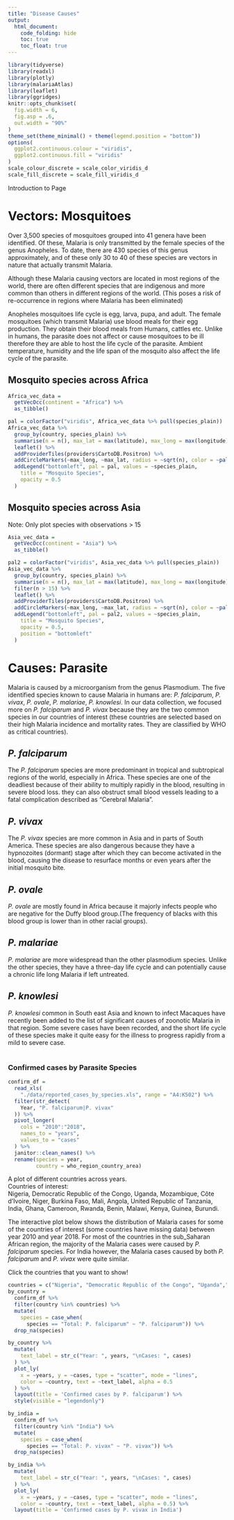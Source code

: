 ```yaml
---
title: "Disease Causes"
output: 
  html_document:
    code_folding: hide
    toc: true
    toc_float: true
---
```


```r
library(tidyverse)
library(readxl)
library(plotly)
library(malariaAtlas)
library(leaflet)
library(ggridges)
knitr::opts_chunk$set(
  fig.width = 6,
  fig.asp = .6,
  out.width = "90%"
)
theme_set(theme_minimal() + theme(legend.position = "bottom"))
options(
  ggplot2.continuous.colour = "viridis",
  ggplot2.continuous.fill = "viridis"
)
scale_colour_discrete = scale_color_viridis_d
scale_fill_discrete = scale_fill_viridis_d
```

Introduction to Page

# Vectors: Mosquitoes

Over 3,500 species of mosquitoes grouped into 41 genera have been identified. Of these, Malaria is only transmitted by the female species of the genus Anopheles. To date, there are 430 species of this genus approximately, and of these only 30 to 40 of these species are vectors in nature that actually transmit Malaria.

Although these Malaria causing vectors are located in most regions of the world, there are often different species that are indigenous and more common than others in different regions of the world. (This poses a risk of re-occurrence in regions where Malaria has been eliminated)


Anopheles mosquitoes life cycle is egg, larva, pupa, and adult. The female mosquitoes (which transmit Malaria) use blood meals for their egg production. They obtain their blood meals from Humans, cattles etc. Unlike in humans, the parasite does not affect or cause mosquitoes to be ill therefore they are able to host the life cycle of the parasite. Ambient temperature, humidity and the life span of the mosquito also affect the life cycle of the parasite.

## Mosquito species across Africa
```r
Africa_vec_data = 
  getVecOcc(continent = "Africa") %>% 
  as_tibble()
```

```r
pal = colorFactor("viridis", Africa_vec_data %>% pull(species_plain))
Africa_vec_data %>% 
  group_by(country, species_plain) %>% 
  summarise(n = n(), max_lat = max(latitude), max_long = max(longitude)) %>% 
  leaflet() %>% 
  addProviderTiles(providers$CartoDB.Positron) %>% 
  addCircleMarkers(~max_long, ~max_lat, radius = ~sqrt(n), color = ~pal(species_plain)) %>% 
  addLegend("bottomleft", pal = pal, values = ~species_plain,
    title = "Mosquito Species",
    opacity = 0.5
  )
```

## Mosquito species across Asia
Note: Only plot species with observations > 15
```r
Asia_vec_data = 
  getVecOcc(continent = "Asia") %>% 
  as_tibble()
```

```r
pal2 = colorFactor("viridis", Asia_vec_data %>% pull(species_plain))
Asia_vec_data %>% 
  group_by(country, species_plain) %>% 
  summarise(n = n(), max_lat = max(latitude), max_long = max(longitude)) %>% 
  filter(n > 15) %>% 
  leaflet() %>% 
  addProviderTiles(providers$CartoDB.Positron) %>% 
  addCircleMarkers(~max_long, ~max_lat, radius = ~sqrt(n), color = ~pal2(species_plain)) %>% 
  addLegend("bottomleft", pal = pal2, values = ~species_plain,
    title = "Mosquito Species",
    opacity = 0.5,
    position = "bottomleft"
  ) 
```

# Causes: Parasite {.tabset .tabfade}


Malaria is caused by a microorganism from the genus Plasmodium. The five identified species known to cause Malaria in humans are: _P. falciparum_, _P. vivax_, _P. ovale_, _P. malariae_, _P. knowlesi_. In our data collection, we focused more on _P. falciparum_ and _P. vivax_ because they are the two common species in our countries of interest (these countries are selected based on their high Malaria incidence and mortality rates. They are classified by WHO as critical countries).

## _P. falciparum_

The _P. falciparum_ species are more predominant in tropical and subtropical regions of the world, especially in Africa. These species are one of the deadliest because of their ability to multiply rapidly in the blood, resulting in severe blood loss. they can also obstruct small blood vessels leading to a fatal complication described as "Cerebral Malaria".

## _P. vivax_

The _P. vivax_ species are more common in Asia and in parts of South America. These species are also dangerous because they have a hypnozoites (dormant) stage after which they can become activated in the blood, causing the disease to resurface months or even years after the initial mosquito bite. 

## _P. ovale_

_P. ovale_ are mostly found in Africa because it majorly infects people who are negative for the Duffy blood group.(The frequency of blacks with this blood group is lower than in other racial groups).

## _P. malariae_

_P. malariae_ are more widespread than the other plasmodium species. Unlike the other species, they have a three-day life cycle and can potentially cause a chronic life long Malaria if left untreated.

## _P. knowlesi_

_P. knowlesi_ common in South east Asia and known to infect Macaques have recently been added to the list of significant causes of zoonotic Malaria in that region. Some severe cases have been recorded, and the short life cycle of these species make it quite easy for the illness to progress rapidly from a mild to severe case.

#

### Confirmed cases by Parasite Species

```r
confirm_df = 
  read_xls(
    "./data/reported_cases_by_species.xls", range = "A4:K502") %>% 
  filter(str_detect(
    Year, "P. falciparum|P. vivax"
  )) %>% 
  pivot_longer(
    cols = "2010":"2018",
    names_to = "years",
    values_to = "cases"
  ) %>% 
  janitor::clean_names() %>% 
  rename(species = year,
         country = who_region_country_area)
```

A plot of different countries across years.  
Countries of interest:  
Nigeria, Democratic Republic of the Congo, Uganda, Mozambique, Côte d’Ivoire, Niger, Burkina Faso, Mali, Angola, United Republic of Tanzania, India, Ghana, Cameroon, Rwanda, Benin, Malawi, Kenya, Guinea, Burundi.  


The interactive plot below shows the distribution of Malaria cases for some of the countries of interest (some countries have missing data) between year 2010 and year 2018. For most of the countries in the sub_Saharan African region, the majority of the Malaria cases were caused by _P. falciparum_ species. For India however, the Malaria cases caused by both _P. falciparum_ and _P. vivax_ were quite similar.  


Click the countries that you want to show!
```r
countries = c("Nigeria", "Democratic Republic of the Congo", "Uganda","Mozambique", "Côte d'Ivoire", "Niger", "Burkina Faso", "Mali", "Angola", "United Republic of Tanzania", "India", "Ghana", "Cameroon", "Rwanda", "Benin", "Malawi", "Kenya", "Guinea", "Burundi")
by_country = 
  confirm_df %>% 
  filter(country %in% countries) %>% 
  mutate(  
    species = case_when(
      species == "Total: P. falciparum" ~ "P. falciparum")) %>% 
  drop_na(species)
```


```r
by_country %>% 
  mutate(
    text_label = str_c("Year: ", years, "\nCases: ", cases)
  ) %>% 
  plot_ly(
    x = ~years, y = ~cases, type = "scatter", mode = "lines",
    color = ~country, text = ~text_label, alpha = 0.5
  ) %>% 
  layout(title = 'Confirmed cases by P. falciparum') %>% 
  style(visible = "legendonly")
```

```r
by_india = 
  confirm_df %>% 
  filter(country %in% "India") %>% 
  mutate(  
    species = case_when(
      species == "Total: P. vivax" ~ "P. vivax")) %>% 
  drop_na(species)
```

```r
by_india %>% 
  mutate(
    text_label = str_c("Year: ", years, "\nCases: ", cases)
  ) %>% 
  plot_ly(
    x = ~years, y = ~cases, type = "scatter", mode = "lines",
    color = ~country, text = ~text_label, alpha = 0.5) %>% 
  layout(title = 'Confirmed cases by P. vivax in India')
```
